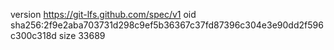 version https://git-lfs.github.com/spec/v1
oid sha256:2f9e2aba703731d298c9ef5b36367c37fd87396c304e3e90dd2f596c300c318d
size 33689
